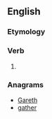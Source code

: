 ==English==

===Etymology===
{{suffix|en|rage|eth}}

===Verb===
{{head|en|verb form}}

# {{en-archaic third-person singular of|rage}}

===Anagrams===
* [[Gareth#English|Gareth]]
* [[gather#English|gather]]